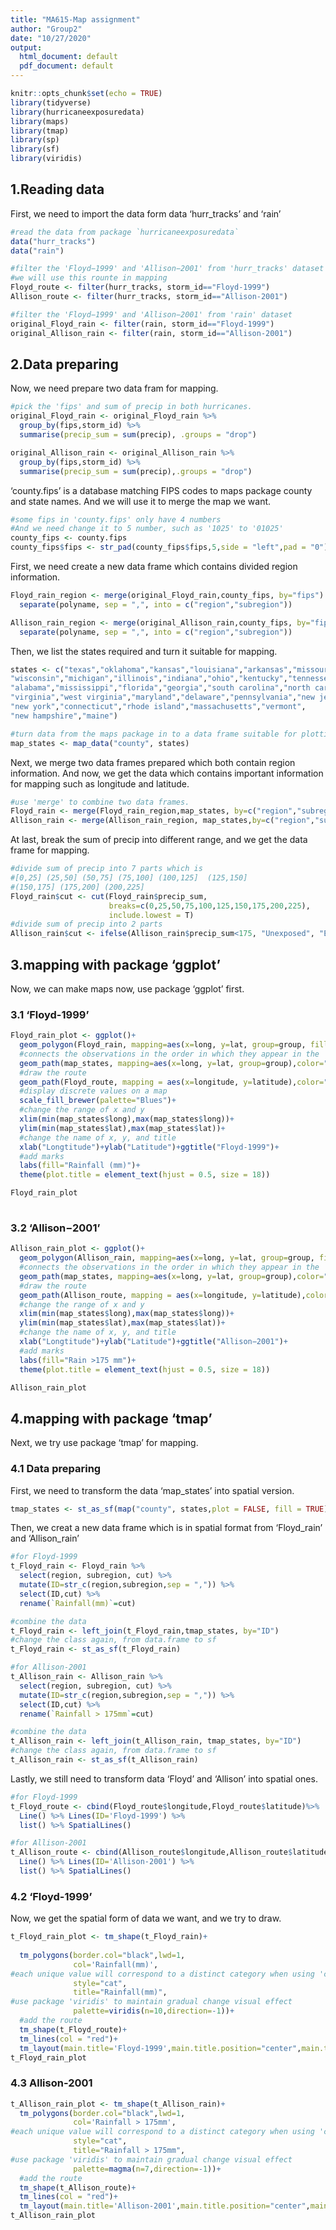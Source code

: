 ```yaml
---
title: "MA615-Map assignment"
author: "Group2"
date: "10/27/2020"
output:
  html_document: default
  pdf_document: default
---
```


```r
knitr::opts_chunk$set(echo = TRUE)
library(tidyverse)
library(hurricaneexposuredata)
library(maps)
library(tmap)
library(sp)
library(sf)
library(viridis)
```

## 1.Reading data
First, we need to import the data form data 'hurr_tracks' and 'rain'
```r
#read the data from package `hurricaneexposuredata`
data("hurr_tracks")
data("rain")

#filter the 'Floyd−1999' and 'Allison−2001' from 'hurr_tracks' dataset
#we will use this rounte in mapping
Floyd_route <- filter(hurr_tracks, storm_id=="Floyd-1999")
Allison_route <- filter(hurr_tracks, storm_id=="Allison-2001")

#filter the 'Floyd−1999' and 'Allison−2001' from 'rain' dataset
original_Floyd_rain <- filter(rain, storm_id=="Floyd-1999")
original_Allison_rain <- filter(rain, storm_id=="Allison-2001")

```

## 2.Data preparing
Now, we need prepare two data fram for mapping.
```r
#pick the 'fips' and sum of precip in both hurricanes.
original_Floyd_rain <- original_Floyd_rain %>%
  group_by(fips,storm_id) %>%
  summarise(precip_sum = sum(precip), .groups = "drop")

original_Allison_rain <- original_Allison_rain %>%
  group_by(fips,storm_id) %>%
  summarise(precip_sum = sum(precip),.groups = "drop")
```

'county.fips' is a database matching FIPS codes to maps package county and state names. And we will use it to merge the map we want.
```r
#some fips in 'county.fips' only have 4 numbers 
#And we need change it to 5 number, such as '1025' to '01025'
county_fips <- county.fips
county_fips$fips <- str_pad(county_fips$fips,5,side = "left",pad = "0")

```

First, we need create a new data frame which contains divided region information.
```r
Floyd_rain_region <- merge(original_Floyd_rain,county_fips, by="fips") %>%
  separate(polyname, sep = ",", into = c("region","subregion"))

Allison_rain_region <- merge(original_Allison_rain,county_fips, by="fips") %>%
  separate(polyname, sep = ",", into = c("region","subregion"))
```

Then, we list the states required and turn it suitable for mapping.
```r
states <- c("texas","oklahoma","kansas","louisiana","arkansas","missouri","iowa",
"wisconsin","michigan","illinois","indiana","ohio","kentucky","tennessee",
"alabama","mississippi","florida","georgia","south carolina","north carolina",
"virginia","west virginia","maryland","delaware","pennsylvania","new jersey",
"new york","connecticut","rhode island","massachusetts","vermont",
"new hampshire","maine")

#turn data from the maps package in to a data frame suitable for plotting with ggplot2
map_states <- map_data("county", states)
```

Next, we merge two data frames prepared which both contain region information. And now, we get the data which contains important information for mapping such as longitude and latitude.
```r
#use 'merge' to combine two data frames.
Floyd_rain <- merge(Floyd_rain_region,map_states, by=c("region","subregion"))
Allison_rain <- merge(Allison_rain_region, map_states,by=c("region","subregion"))

```

At last, break the sum of precip into different range, and we get the data frame for mapping.
```r
#divide sum of precip into 7 parts which is 
#[0,25] (25,50] (50,75] (75,100] (100,125]  (125,150]
#(150,175] (175,200] (200,225]
Floyd_rain$cut <- cut(Floyd_rain$precip_sum,
                      breaks=c(0,25,50,75,100,125,150,175,200,225),
                      include.lowest = T)
#divide sum of precip into 2 parts
Allison_rain$cut <- ifelse(Allison_rain$precip_sum<175, "Unexposed", "Exposed")
```

## 3.mapping with package 'ggplot'

Now, we can make maps now, use package 'ggplot' first.

### 3.1 'Floyd-1999'
```r
Floyd_rain_plot <- ggplot()+
  geom_polygon(Floyd_rain, mapping=aes(x=long, y=lat, group=group, fill=cut))+
  #connects the observations in the order in which they appear in the 'map_states'
  geom_path(map_states, mapping=aes(x=long, y=lat, group=group),color="black")+
  #draw the route
  geom_path(Floyd_route, mapping = aes(x=longitude, y=latitude),color="red")+
  #display discrete values on a map
  scale_fill_brewer(palette="Blues")+
  #change the range of x and y
  xlim(min(map_states$long),max(map_states$long))+
  ylim(min(map_states$lat),max(map_states$lat))+
  #change the name of x, y, and title
  xlab("Longtitude")+ylab("Latitude")+ggtitle("Floyd-1999")+
  #add marks
  labs(fill="Rainfall (mm)")+
  theme(plot.title = element_text(hjust = 0.5, size = 18))

Floyd_rain_plot
  

```


### 3.2 'Allison−2001'
```r
Allison_rain_plot <- ggplot()+
  geom_polygon(Allison_rain, mapping=aes(x=long, y=lat, group=group, fill=cut))+
  #connects the observations in the order in which they appear in the 'map_states'
  geom_path(map_states, mapping=aes(x=long, y=lat, group=group),color="sky blue")+
  #draw the route
  geom_path(Allison_route, mapping = aes(x=longitude, y=latitude),color="red")+
  #change the range of x and y
  xlim(min(map_states$long),max(map_states$long))+
  ylim(min(map_states$lat),max(map_states$lat))+
  #change the name of x, y, and title
  xlab("Longtitude")+ylab("Latitude")+ggtitle("Allison−2001")+
  #add marks
  labs(fill="Rain >175 mm")+
  theme(plot.title = element_text(hjust = 0.5, size = 18))

Allison_rain_plot

```

## 4.mapping with package 'tmap'

Next, we try use package 'tmap' for mapping.

### 4.1 Data preparing
First, we need to transform the data 'map_states' into spatial version.
```r
tmap_states <- st_as_sf(map("county", states,plot = FALSE, fill = TRUE))
```

Then, we creat a new data frame which is in spatial format from 'Floyd_rain' and 'Allison_rain'
```r
#for Floyd-1999
t_Floyd_rain <- Floyd_rain %>%
  select(region, subregion, cut) %>%
  mutate(ID=str_c(region,subregion,sep = ",")) %>% 
  select(ID,cut) %>% 
  rename(`Rainfall(mm)`=cut)

#combine the data
t_Floyd_rain <- left_join(t_Floyd_rain,tmap_states, by="ID")
#change the class again, from data.frame to sf
t_Floyd_rain <- st_as_sf(t_Floyd_rain)

#for Allison-2001
t_Allison_rain <- Allison_rain %>%
  select(region, subregion, cut) %>%
  mutate(ID=str_c(region,subregion,sep = ",")) %>% 
  select(ID,cut) %>% 
  rename(`Rainfall > 175mm`=cut)

#combine the data
t_Allison_rain <- left_join(t_Allison_rain, tmap_states, by="ID")
#change the class again, from data.frame to sf
t_Allison_rain <- st_as_sf(t_Allison_rain)
```

Lastly, we still need to transform data 'Floyd' and 'Allison' into spatial ones.
```r
#for Floyd-1999
t_Floyd_route <- cbind(Floyd_route$longitude,Floyd_route$latitude)%>%
  Line() %>% Lines(ID='Floyd-1999') %>%
  list() %>% SpatialLines()

#for Allison-2001
t_Allison_route <- cbind(Allison_route$longitude,Allison_route$latitude)%>%
  Line() %>% Lines(ID='Allison-2001') %>%
  list() %>% SpatialLines()

```

### 4.2 'Floyd-1999'
Now, we get the spatial form of data we want, and we try to draw.
```r
t_Floyd_rain_plot <- tm_shape(t_Floyd_rain)+
  
  tm_polygons(border.col="black",lwd=1,
              col='Rainfall(mm)',
#each unique value will correspond to a distinct category when using 'cat'
              style="cat",
              title="Rainfall(mm)",
#use package 'viridis' to maintain gradual change visual effect
              palette=viridis(n=10,direction=-1))+
  #add the route
  tm_shape(t_Floyd_route)+
  tm_lines(col = "red")+
  tm_layout(main.title='Floyd-1999',main.title.position="center",main.title.size = 2)
t_Floyd_rain_plot

```


### 4.3 Allison-2001
```r
t_Allison_rain_plot <- tm_shape(t_Allison_rain)+
  tm_polygons(border.col="black",lwd=1,
              col='Rainfall > 175mm',
#each unique value will correspond to a distinct category when using 'cat'
              style="cat",
              title="Rainfall > 175mm",
#use package 'viridis' to maintain gradual change visual effect
              palette=magma(n=7,direction=-1))+
  #add the route
  tm_shape(t_Allison_route)+
  tm_lines(col = "red")+
  tm_layout(main.title='Allison-2001',main.title.position="center",main.title.size = 2)
t_Allison_rain_plot


```